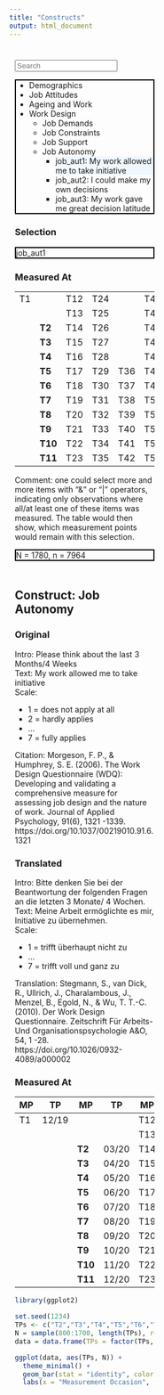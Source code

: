 ```yaml
---
title: "Constructs"
output: html_document
---
```


<style>
.column {
float: left;
width: 50%;
padding: 10px;
}

.row:after {
content: "";
display: table;
clear: both;
}

.mp {
font-weight: bold;
color: lightblue;
}

</style>





<div class="row">
<div class="column">
<input
type="text"
placeholder="Search"
/>

<ul style="border: 2px solid black">
<li>Demographics</li>
<li>Job Attitudes</li>
<li>Ageing and Work</li>
<li>Work Design
<ul>
<li>Job Demands</li>
<li>Job Constraints</li>
<li>Job Support</li>
<li>Job Autonomy
<ul>
<li style="background:AliceBlue;">job_aut1: My work allowed me to take initiative</li>
<li>job_aut2: I could make my own decisions</li>
<li>job_aut3: My work gave me great decision latitude</li>
</ul>
</li>

</ul>
</li>

</ul>


### Selection

<div style="border: 2px solid black;">job_aut1</div>  
### Measured At
  
|      |                       |      |      |      |      |
|------|-----------------------|------|------|------|------|
| T1   |                       | T12  | T24  |      | T43  |
|      |                       | T13  | T25  |      | T44  |
|      | <strong>T2</strong>   | T14  | T26  |      | T45  |
|      | <strong>T3</strong>   | T15  | T27  |      | T46  |
|      | <strong>T4</strong>   | T16  | T28  |      | T47  |
|      | <strong>T5</strong>   | T17  | T29  | T36  | T48  |
|      | <strong>T6</strong>   | T18  | T30  | T37  | T49  |
|      | <strong>T7</strong>   | T19  | T31  | T38  | T50  |
|      | <strong>T8</strong>   | T20  | T32  | T39  | T51  |
|      | <strong>T9</strong>   | T21  | T33  | T40  | T52  |
|      | <strong>T10</strong>  | T22  | T34  | T41  | T53  |
|      | <strong>T11</strong>  | T23  | T35  | T42  | T54  |

Comment: one could select more and more items with "&" or "|" operators, indicating only observations where all/at least one of these items was measured. The table would then show, which measurement points would remain with this selection.


<div style="border: 2px solid black;">N = 1780, n = 7964</div>  


</div><!--First Column -->















<div class="column">
## Construct: Job Autonomy 

### Original

Intro: Please think about the last 3 Months/4 Weeks  
Text: My work allowed me to take initiative  
Scale:  

- 1 = does not apply at all
- 2 = hardly applies
- ...
- 7 = fully applies

Citation: Morgeson, F. P., & Humphrey, S. E. (2006). The Work Design Questionnaire (WDQ): Developing and validating a comprehensive measure for assessing job design and the nature of work. Journal of Applied Psychology, 91(6), 1321 -1339. https://doi.org/10.1037/00219010.91.6.1321

### Translated

Intro: Bitte denken Sie bei der Beantwortung der folgenden Fragen an die letzten 3 Monate/ 4 Wochen.  
Text: Meine Arbeit ermöglichte es mir, Initiative zu übernehmen.  
Scale:  

- 1 = trifft überhaupt nicht zu
- ...
- 7 = trifft voll und ganz zu

Translation: Stegmann, S., van Dick, R., Ullrich, J., Charalambous, J., Menzel, B., Egold, N., & Wu, T. T.-C. (2010). Der Work Design Questionnaire. Zeitschrift Für Arbeits- Und Organisationspsychologie A&O, 54, 1 -28. https://doi.org/10.1026/0932-4089/a000002

### Measured At

| MP   | TP    | MP                    | TP    | MP   | TP    | MP   | TP    | MP   | TP    | MP   | TP    |
|------|-------|-----------------------|-------|------|-------|------|-------|------|-------|------|-------|
| T1   | 12/19 |                       |       | T12  | 01/21 | T24  | 01/22 |      |       | T43  | 01/24 |
|      |       |                       |       | T13  | 02/21 | T25  | 02/22 |      |       | T44  | 02/24 |
|      |       | <strong>T2</strong>   | 03/20 | T14  | 03/21 | T26  | 03/22 |      |       | T45  | 03/24 |
|      |       | <strong>T3</strong>   | 04/20 | T15  | 04/21 | T27  | 04/22 |      |       | T46  | 04/24 |
|      |       | <strong>T4</strong>   | 05/20 | T16  | 05/21 | T28  | 05/22 |      |       | T47  | 05/24 |
|      |       | <strong>T5</strong>   | 06/20 | T17  | 06/21 | T29  | 06/22 | T36  | 06/23 | T48  | 06/24 |
|      |       | <strong>T6</strong>   | 07/20 | T18  | 07/21 | T30  | 07/22 | T37  | 07/23 | T49  | 07/24 |
|      |       | <strong>T7</strong>   | 08/20 | T19  | 08/21 | T31  | 08/22 | T38  | 08/23 | T50  | 08/24 |
|      |       | <strong>T8</strong>   | 09/20 | T20  | 09/21 | T32  | 09/22 | T39  | 09/23 | T51  | 09/24 |
|      |       | <strong>T9</strong>   | 10/20 | T21  | 10/21 | T33  | 10/22 | T40  | 10/23 | T52  | 10/24 |
|      |       | <strong>T10</strong>  | 11/20 | T22  | 11/21 | T34  | 11/22 | T41  | 11/23 | T53  | 11/24 |
|      |       | <strong>T11</strong>  | 12/20 | T23  | 12/21 | T35  | 12/22 | T42  | 12/23 | T54  | 12/24 |

```r
library(ggplot2)

set.seed(1234)
TPs <- c("T2","T3","T4","T5","T6","T7","T8","T9","T10","T11")
N = sample(800:1700, length(TPs), replace = TRUE)
data = data.frame(TPs = factor(TPs, levels = TPs, ordered = TRUE), N)

ggplot(data, aes(TPs, N)) + 
  theme_minimal() + 
  geom_bar(stat = "identity", color = "#B02F2C", fill = "#B02F2C") + 
  labs(x = "Measurement Occasion", y = "Observations")
```







































































</div>
</div>